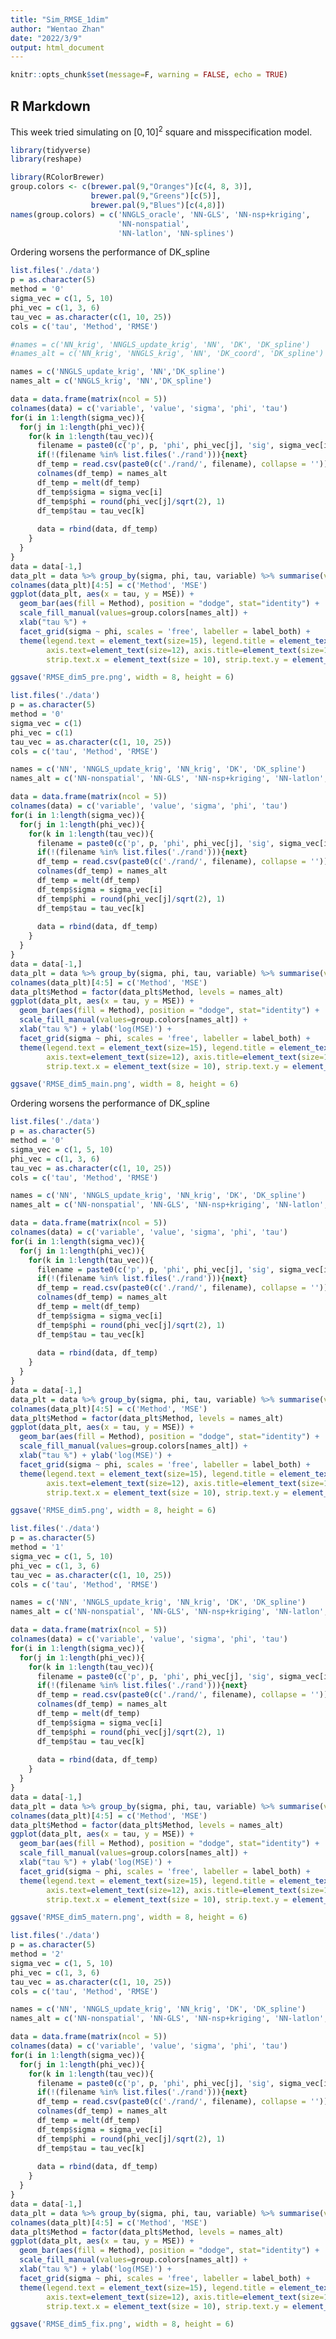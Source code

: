 ```yaml
---
title: "Sim_RMSE_1dim"
author: "Wentao Zhan"
date: "2022/3/9"
output: html_document
---
```


```r
knitr::opts_chunk$set(message=F, warning = FALSE, echo = TRUE)
```

## R Markdown
This week tried simulating on $[0,10]^2$ square and misspecification model.

```r
library(tidyverse)
library(reshape)

library(RColorBrewer)
group.colors <- c(brewer.pal(9,"Oranges")[c(4, 8, 3)],
                  brewer.pal(9,"Greens")[c(5)], 
                  brewer.pal(9,"Blues")[c(4,8)])
names(group.colors) = c('NNGLS_oracle', 'NN-GLS', 'NN-nsp+kriging',
                        'NN-nonspatial',  
                        'NN-latlon', 'NN-splines')

```

Ordering worsens the performance of DK_spline
```r
list.files('./data')
p = as.character(5)
method = '0'
sigma_vec = c(1, 5, 10)
phi_vec = c(1, 3, 6)
tau_vec = as.character(c(1, 10, 25))
cols = c('tau', 'Method', 'RMSE')

#names = c('NN_krig', 'NNGLS_update_krig', 'NN', 'DK', 'DK_spline')
#names_alt = c('NN_krig', 'NNGLS_krig', 'NN', 'DK_coord', 'DK_spline')

names = c('NNGLS_update_krig', 'NN','DK_spline')
names_alt = c('NNGLS_krig', 'NN','DK_spline')

data = data.frame(matrix(ncol = 5))
colnames(data) = c('variable', 'value', 'sigma', 'phi', 'tau')
for(i in 1:length(sigma_vec)){
  for(j in 1:length(phi_vec)){
    for(k in 1:length(tau_vec)){
      filename = paste0(c('p', p, 'phi', phi_vec[j], 'sig', sigma_vec[i], 'tau', tau_vec[k], 'mtd', method, '_rand.csv'), collapse = '')
      if(!(filename %in% list.files('./rand'))){next}
      df_temp = read.csv(paste0(c('./rand/', filename), collapse = ''))[, names]
      colnames(df_temp) = names_alt
      df_temp = melt(df_temp)
      df_temp$sigma = sigma_vec[i]
      df_temp$phi = round(phi_vec[j]/sqrt(2), 1)
      df_temp$tau = tau_vec[k]
      
      data = rbind(data, df_temp)
    }
  }
}
data = data[-1,]
data_plt = data %>% group_by(sigma, phi, tau, variable) %>% summarise(value = median(value, na.rm = T))
colnames(data_plt)[4:5] = c('Method', 'MSE') 
ggplot(data_plt, aes(x = tau, y = MSE)) + 
  geom_bar(aes(fill = Method), position = "dodge", stat="identity") + 
  scale_fill_manual(values=group.colors[names_alt]) +
  xlab("tau %") +
  facet_grid(sigma ~ phi, scales = 'free', labeller = label_both) +
  theme(legend.text = element_text(size=15), legend.title = element_text(size=20),
        axis.text=element_text(size=12), axis.title=element_text(size=15),
        strip.text.x = element_text(size = 10), strip.text.y = element_text(size = 10))
```

```r
ggsave('RMSE_dim5_pre.png', width = 8, height = 6)
```

```r
list.files('./data')
p = as.character(5)
method = '0'
sigma_vec = c(1)
phi_vec = c(1)
tau_vec = as.character(c(1, 10, 25))
cols = c('tau', 'Method', 'RMSE')

names = c('NN', 'NNGLS_update_krig', 'NN_krig', 'DK', 'DK_spline')
names_alt = c('NN-nonspatial', 'NN-GLS', 'NN-nsp+kriging', 'NN-latlon', 'NN-splines')

data = data.frame(matrix(ncol = 5))
colnames(data) = c('variable', 'value', 'sigma', 'phi', 'tau')
for(i in 1:length(sigma_vec)){
  for(j in 1:length(phi_vec)){
    for(k in 1:length(tau_vec)){
      filename = paste0(c('p', p, 'phi', phi_vec[j], 'sig', sigma_vec[i], 'tau', tau_vec[k], 'mtd', method, '_rand.csv'), collapse = '')
      if(!(filename %in% list.files('./rand'))){next}
      df_temp = read.csv(paste0(c('./rand/', filename), collapse = ''))[, names]
      colnames(df_temp) = names_alt
      df_temp = melt(df_temp)
      df_temp$sigma = sigma_vec[i]
      df_temp$phi = round(phi_vec[j]/sqrt(2), 1)
      df_temp$tau = tau_vec[k]
      
      data = rbind(data, df_temp)
    }
  }
}
data = data[-1,]
data_plt = data %>% group_by(sigma, phi, tau, variable) %>% summarise(value = median(value, na.rm = T))
colnames(data_plt)[4:5] = c('Method', 'MSE') 
data_plt$Method = factor(data_plt$Method, levels = names_alt)
ggplot(data_plt, aes(x = tau, y = MSE)) + 
  geom_bar(aes(fill = Method), position = "dodge", stat="identity") + 
  scale_fill_manual(values=group.colors[names_alt]) +
  xlab("tau %") + ylab('log(MSE)') +
  facet_grid(sigma ~ phi, scales = 'free', labeller = label_both) +
  theme(legend.text = element_text(size=15), legend.title = element_text(size=20),
        axis.text=element_text(size=12), axis.title=element_text(size=15),
        strip.text.x = element_text(size = 10), strip.text.y = element_text(size = 10))
```

```r
ggsave('RMSE_dim5_main.png', width = 8, height = 6)
```

Ordering worsens the performance of DK_spline
```r
list.files('./data')
p = as.character(5)
method = '0'
sigma_vec = c(1, 5, 10)
phi_vec = c(1, 3, 6)
tau_vec = as.character(c(1, 10, 25))
cols = c('tau', 'Method', 'RMSE')

names = c('NN', 'NNGLS_update_krig', 'NN_krig', 'DK', 'DK_spline')
names_alt = c('NN-nonspatial', 'NN-GLS', 'NN-nsp+kriging', 'NN-latlon', 'NN-splines')

data = data.frame(matrix(ncol = 5))
colnames(data) = c('variable', 'value', 'sigma', 'phi', 'tau')
for(i in 1:length(sigma_vec)){
  for(j in 1:length(phi_vec)){
    for(k in 1:length(tau_vec)){
      filename = paste0(c('p', p, 'phi', phi_vec[j], 'sig', sigma_vec[i], 'tau', tau_vec[k], 'mtd', method, '_rand.csv'), collapse = '')
      if(!(filename %in% list.files('./rand'))){next}
      df_temp = read.csv(paste0(c('./rand/', filename), collapse = ''))[, names]
      colnames(df_temp) = names_alt
      df_temp = melt(df_temp)
      df_temp$sigma = sigma_vec[i]
      df_temp$phi = round(phi_vec[j]/sqrt(2), 1)
      df_temp$tau = tau_vec[k]
      
      data = rbind(data, df_temp)
    }
  }
}
data = data[-1,]
data_plt = data %>% group_by(sigma, phi, tau, variable) %>% summarise(value = median(value, na.rm = T))
colnames(data_plt)[4:5] = c('Method', 'MSE') 
data_plt$Method = factor(data_plt$Method, levels = names_alt)
ggplot(data_plt, aes(x = tau, y = MSE)) + 
  geom_bar(aes(fill = Method), position = "dodge", stat="identity") + 
  scale_fill_manual(values=group.colors[names_alt]) +
  xlab("tau %") + ylab('log(MSE)') +
  facet_grid(sigma ~ phi, scales = 'free', labeller = label_both) +
  theme(legend.text = element_text(size=15), legend.title = element_text(size=20),
        axis.text=element_text(size=12), axis.title=element_text(size=15),
        strip.text.x = element_text(size = 10), strip.text.y = element_text(size = 10))
```

```r
ggsave('RMSE_dim5.png', width = 8, height = 6)
```

```r
list.files('./data')
p = as.character(5)
method = '1'
sigma_vec = c(1, 5, 10)
phi_vec = c(1, 3, 6)
tau_vec = as.character(c(1, 10, 25))
cols = c('tau', 'Method', 'RMSE')

names = c('NN', 'NNGLS_update_krig', 'NN_krig', 'DK', 'DK_spline')
names_alt = c('NN-nonspatial', 'NN-GLS', 'NN-nsp+kriging', 'NN-latlon', 'NN-splines')

data = data.frame(matrix(ncol = 5))
colnames(data) = c('variable', 'value', 'sigma', 'phi', 'tau')
for(i in 1:length(sigma_vec)){
  for(j in 1:length(phi_vec)){
    for(k in 1:length(tau_vec)){
      filename = paste0(c('p', p, 'phi', phi_vec[j], 'sig', sigma_vec[i], 'tau', tau_vec[k], 'mtd', method, '_rand.csv'), collapse = '')
      if(!(filename %in% list.files('./rand'))){next}
      df_temp = read.csv(paste0(c('./rand/', filename), collapse = ''))[, names]
      colnames(df_temp) = names_alt
      df_temp = melt(df_temp)
      df_temp$sigma = sigma_vec[i]
      df_temp$phi = round(phi_vec[j]/sqrt(2), 1)
      df_temp$tau = tau_vec[k]
      
      data = rbind(data, df_temp)
    }
  }
}
data = data[-1,]
data_plt = data %>% group_by(sigma, phi, tau, variable) %>% summarise(value = median(value, na.rm = T))
colnames(data_plt)[4:5] = c('Method', 'MSE') 
data_plt$Method = factor(data_plt$Method, levels = names_alt)
ggplot(data_plt, aes(x = tau, y = MSE)) + 
  geom_bar(aes(fill = Method), position = "dodge", stat="identity") + 
  scale_fill_manual(values=group.colors[names_alt]) +
  xlab("tau %") + ylab('log(MSE)') +
  facet_grid(sigma ~ phi, scales = 'free', labeller = label_both) +
  theme(legend.text = element_text(size=15), legend.title = element_text(size=20),
        axis.text=element_text(size=12), axis.title=element_text(size=15),
        strip.text.x = element_text(size = 10), strip.text.y = element_text(size = 10))
```
```r
ggsave('RMSE_dim5_matern.png', width = 8, height = 6)
```

```r
list.files('./data')
p = as.character(5)
method = '2'
sigma_vec = c(1, 5, 10)
phi_vec = c(1, 3, 6)
tau_vec = as.character(c(1, 10, 25))
cols = c('tau', 'Method', 'RMSE')

names = c('NN', 'NNGLS_update_krig', 'NN_krig', 'DK', 'DK_spline')
names_alt = c('NN-nonspatial', 'NN-GLS', 'NN-nsp+kriging', 'NN-latlon', 'NN-splines')

data = data.frame(matrix(ncol = 5))
colnames(data) = c('variable', 'value', 'sigma', 'phi', 'tau')
for(i in 1:length(sigma_vec)){
  for(j in 1:length(phi_vec)){
    for(k in 1:length(tau_vec)){
      filename = paste0(c('p', p, 'phi', phi_vec[j], 'sig', sigma_vec[i], 'tau', tau_vec[k], 'mtd', method, '_rand.csv'), collapse = '')
      if(!(filename %in% list.files('./rand'))){next}
      df_temp = read.csv(paste0(c('./rand/', filename), collapse = ''))[, names]
      colnames(df_temp) = names_alt
      df_temp = melt(df_temp)
      df_temp$sigma = sigma_vec[i]
      df_temp$phi = round(phi_vec[j]/sqrt(2), 1)
      df_temp$tau = tau_vec[k]
      
      data = rbind(data, df_temp)
    }
  }
}
data = data[-1,]
data_plt = data %>% group_by(sigma, phi, tau, variable) %>% summarise(value = median(value, na.rm = T))
colnames(data_plt)[4:5] = c('Method', 'MSE') 
data_plt$Method = factor(data_plt$Method, levels = names_alt)
ggplot(data_plt, aes(x = tau, y = MSE)) + 
  geom_bar(aes(fill = Method), position = "dodge", stat="identity") + 
  scale_fill_manual(values=group.colors[names_alt]) +
  xlab("tau %") + ylab('log(MSE)') +
  facet_grid(sigma ~ phi, scales = 'free', labeller = label_both) +
  theme(legend.text = element_text(size=15), legend.title = element_text(size=20),
        axis.text=element_text(size=12), axis.title=element_text(size=15),
        strip.text.x = element_text(size = 10), strip.text.y = element_text(size = 10))
```

```r
ggsave('RMSE_dim5_fix.png', width = 8, height = 6)
```